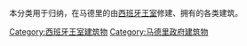 本分类用于归纳，在马德里的由[[西班牙王室|西班牙王室]]修建、拥有的各类建筑。

[[Category:西班牙王室建筑物|Category:西班牙王室建筑物]]
[[Category:马德里政府建筑物|Category:马德里政府建筑物]]